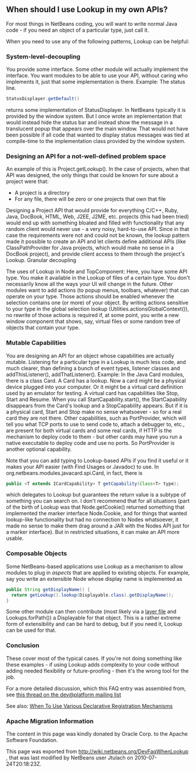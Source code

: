 <!--

    Licensed to the Apache Software Foundation (ASF) under one
    or more contributor license agreements.  See the NOTICE file
    distributed with this work for additional information
    regarding copyright ownership.  The ASF licenses this file
    to you under the Apache License, Version 2.0 (the
    "License"); you may not use this file except in compliance
    with the License.  You may obtain a copy of the License at

      http://www.apache.org/licenses/LICENSE-2.0

    Unless required by applicable law or agreed to in writing,
    software distributed under the License is distributed on an
    "AS IS" BASIS, WITHOUT WARRANTIES OR CONDITIONS OF ANY
    KIND, either express or implied.  See the License for the
    specific language governing permissions and limitations
    under the License.

-->

==When should I use Lookup in my own APIs?==

For most things in NetBeans coding, you will want to write normal Java code - if you need an object of a particular type, just call it.

When you need to use any of the following patterns, Lookup can be helpful:

===System-level-decoupling===

You provide some interface. Some other module will actually implement the interface. You want modules to be able to use your API, without caring who implements it, just that some implementation is there. Example: The status line.
<source lang="java">
StatusDisplayer.getDefault()
</source>

returns some implementation of StatusDisplayer. In NetBeans typically it is provided by the window system. But I once wrote an implementation that would instead hide the status bar and instead show the message in a translucent popup that appears over the main window. That would not have been possible if all code that wanted to display status messages was tied at compile-time to the implementation class provided by the window system.

===Designing an API for a not-well-defined problem space===
An example of this is Project.getLookup(). In the case of projects, when that API was designed, the only things that could be known for sure about a project were that:

* A project is a directory
* For any file, there will be zero or one projects that own that file 

Designing a Project API that would provide for everything C/C++, Ruby, Java, DocBook, HTML, Web, J2EE, J2ME, etc. projects (this had been tried) would end up with something bloated and filled with functionality that any random client would never use - a very noisy, hard-to-use API. Since in that case the requirements were not and could not be known, the lookup pattern made it possible to create an API and let clients define additional APIs (like ClassPathProvider for Java projects, which would make no sense in a DocBook project), and provide client access to them through the project's Lookup.
Granular decoupling

The uses of Lookup in Node and TopComponent: Here, you have some API type. You make it available in the Lookup of files of a certain type. You don't necessarily know all the ways your UI will change in the future. Other modules want to add actions (to popup menus, toolbars, whatever) that can operate on your type. Those actions should be enabled whenever the selection contains one (or more) of your object. By writing actions sensitive to your type in the global selection lookup (Utilities.actionsGlobalContext()), no rewrite of those actions is required if, at some point, you write a new window component that shows, say, virtual files or some random tree of objects that contain your type.

===Mutable Capabilities===
You are designing an API for an object whose capabilities are actually mutable. Listening for a particular type in a Lookup is much less code, and much clearer, than defining a bunch of event types, listener classes and addThisListener(), addThatListener(). Example: In the Java Card modules, there is a class Card. A Card has a lookup. Now a card might be a physical device plugged into your computer. Or it might be a virtual card definition used by an emulator for testing. A virtual card has capabilities like Stop, Start and Resume. When you call StartCapability.start(), the StartCapability disappears from the Card's lookup and a StopCapability appears. But if it is a physical card, Start and Stop make no sense whatsoever - so for a real card they are not there. Other capabilities, such as PortProvider, which will tell you what TCP ports to use to send code to, attach a debugger to, etc., are present for both virtual cards and some real cards, if HTTP is the mechanism to deploy code to them - but other cards may have you run a native executable to deploy code and use no ports. So PortProvider is another optional capability.

Note that you can add typing to Lookup-based APIs if you find it useful or it makes your API easier (with Find Usages or Javadoc) to use. In org.netbeans.modules.javacard.spi.Card, in fact, there is

<source lang="java">
public <T extends ICardCapability> T getCapability(Class<T> type);
</source>

which delegates to Lookup but guarantees the return value is a subtype of something you can search on. I don't recommend that for all situations (part of the birth of Lookup was that Node.getCookie() returned something that implemented the marker interface Node.Cookie, and for things that wanted lookup-like functionality but had no connection to Nodes whatsoever, it made no sense to make them drag around a JAR with the Nodes API just for a marker interface). But in restricted situations, it can make an API more usable.

===Composable Objects===
Some NetBeans-based applications use Lookup as a mechanism to allow modules to plug in ''aspects'' that are applied to existing objects.  For example, say you write an extensible Node whose display name is implemented as
<source lang="java">
public String getDisplayName() {
  return getLookup().lookup(Displayable.class).getDisplayName();
}
</source>
Some other module can then contribute (most likely via a [[DevFaqModulesLayerFile| layer file]] and Lookups.forPath()) a Displayable for that object.  This is a rather extreme form of extensibility and can be hard to debug, but if you need it, Lookup can be used for that.

===Conclusion===
These cover most of the typical cases. If you're not doing something like these examples - if using Lookup adds complexity to your code without adding needed flexibility or future-proofing - then it's the wrong tool for the job.

For a more detailed discussion, which this FAQ entry was assembled from, see [http://netbeans.org/projects/platform/lists/dev/archive/2010-01/message/315 this thread on the dev@platform mailing list]

See also: [[DevFaqWhenToUseWhatRegistrationMethod| When To Use Various Declarative Registration Mechanisms]]

===Apache Migration Information===

The content in this page was kindly donated by Oracle Corp. to the
Apache Software Foundation.

This page was exported from http://wiki.netbeans.org/DevFaqWhenLookup , 
that was last modified by NetBeans user Jtulach 
on 2010-07-24T20:18:23Z.

